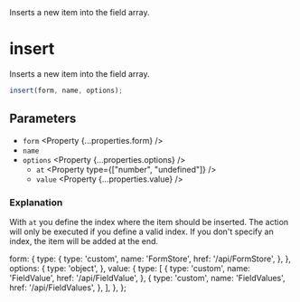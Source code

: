 
<Title>insert</Title>
<Description>Inserts a new item into the field array.</Description>

# insert

Inserts a new item into the field array.

```ts
insert(form, name, options);
```

## Parameters

- `form` <Property {...properties.form} />
- `name` <Property type="string" />
- `options` <Property {...properties.options} />
  - `at` <Property type={["number", "undefined"]} />
  - `value` <Property {...properties.value} />

### Explanation

With `at` you define the index where the item should be inserted. The action will only be executed if you define a valid index. If you don't specify an index, the item will be added at the end.

  form: {
    type: {
      type: 'custom',
      name: 'FormStore',
      href: '/api/FormStore',
    },
  },
  options: {
    type: 'object',
  },
  value: {
    type: [
      {
        type: 'custom',
        name: 'FieldValue',
        href: '/api/FieldValue',
      },
      {
        type: 'custom',
        name: 'FieldValues',
        href: '/api/FieldValues',
      },
    ],
  },
};
